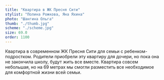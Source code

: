 ```yaml
---
title: "Квартира в ЖК Пресня Сити"
stylist: "Полина Рожкова, Яна Яхина"
photo: "Шангина Ольга"
thumb: "./thumb.jpg"
scheme: "./scheme.jpg"
size: 69.0
order: 1100
---
```

Квартира в современном ЖК Пресня Сити для семьи с ребенком-подростком. Родители приобрели эту квартиру для дочери, но пока она не закончила школу, будут жить все вместе. Квартира совсем небольшая, но на 69 метрах мы смогли разместить все необходимое для комфортной жизни всей семьи.